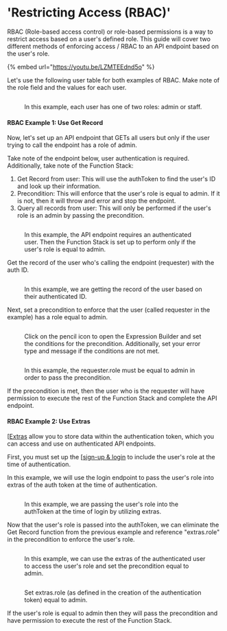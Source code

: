 # 'Restricting Access (RBAC)'

RBAC (Role-based access control) or role-based permissions is a way to restrict access based on a user's defined role. This guide will cover two different methods of enforcing access / RBAC to an API endpoint based on the user's role.&#x20;

{% embed url="https://youtu.be/LZMTEEdnd5o" %}

Let's use the following user table for both examples of RBAC. Make note of the role field and the values for each user.

<figure><img src="../..//assets/image (50).png" alt=""><figcaption><p>In this example, each user has one of two roles: admin or staff.</p></figcaption></figure>

#### **RBAC Example 1: Use Get Record**

Now, let's set up an API endpoint that GETs all users but only if the user trying to call the endpoint has a role of admin.&#x20;

Take note of the endpoint below, user authentication is required. Additionally, take note of the Function Stack:

1. Get Record from user: This will use the authToken to find the user's ID and look up their information.
2. Precondition: This will enforce that the user's role is equal to admin. If it is not, then it will throw and error and stop the endpoint.&#x20;
3. Query all records from user: This will only be performed if the user's role is an admin by passing the precondition.&#x20;

<figure><img src="../..//assets/image (51).png" alt=""><figcaption><p>In this example, the API endpoint requires an authenticated user. Then the Function Stack is set up to perform only if the user's role is equal to admin. </p></figcaption></figure>

Get the record of the user who's calling the endpoint (requester) with the auth ID.&#x20;

<figure><img src="../..//assets/image (52).png" alt=""><figcaption><p>In this example, we are getting the record of the user based on their authenticated ID.</p></figcaption></figure>

Next, set a precondition to enforce that the user (called requester in the example) has a role equal to admin.

<figure><img src="../..//assets/image (53).png" alt=""><figcaption><p>Click on the pencil icon to open the Expression Builder and set the conditions for the precondition. Additionally, set your error type and message if the conditions are not met.</p></figcaption></figure>

<figure><img src="../..//assets/image (54).png" alt=""><figcaption><p>In this example, the requester.role must be equal to admin in order to pass the precondition.</p></figcaption></figure>

If the precondition is met, then the user who is the requester will have permission to execute the rest of the Function Stack and complete the API endpoint.



#### RBAC Example 2: Use Extras

[[Extras](./#extras) allow you to store data within the authentication token, which you can access and use on authenticated API endpoints.&#x20;

First, you must set up the [[sign-up & login](./) to include the user's role at the time of authentication.&#x20;

In this example, we will use the login endpoint to pass the user's role into extras of the auth token at the time of authentication.&#x20;

<figure><img src="../..//assets/image (55).png" alt=""><figcaption><p>In this example, we are passing the user's role into the authToken at the time of login by utilizing extras.</p></figcaption></figure>

Now that the user's role is passed into the authToken, we can eliminate the Get Record function from the previous example and reference "extras.role" in the precondition to enforce the user's role.

<figure><img src="../..//assets/image (56).png" alt=""><figcaption><p>In this example, we can use the extras of the authenticated user to access the user's role and set the precondition equal to admin.</p></figcaption></figure>

<figure><img src="../..//assets/image (57).png" alt=""><figcaption><p>Set extras.role (as defined in the creation of the authentication token) equal to admin.</p></figcaption></figure>

If the user's role is equal to admin then they will pass the precondition and have permission to execute the rest of the Function Stack. &#x20;